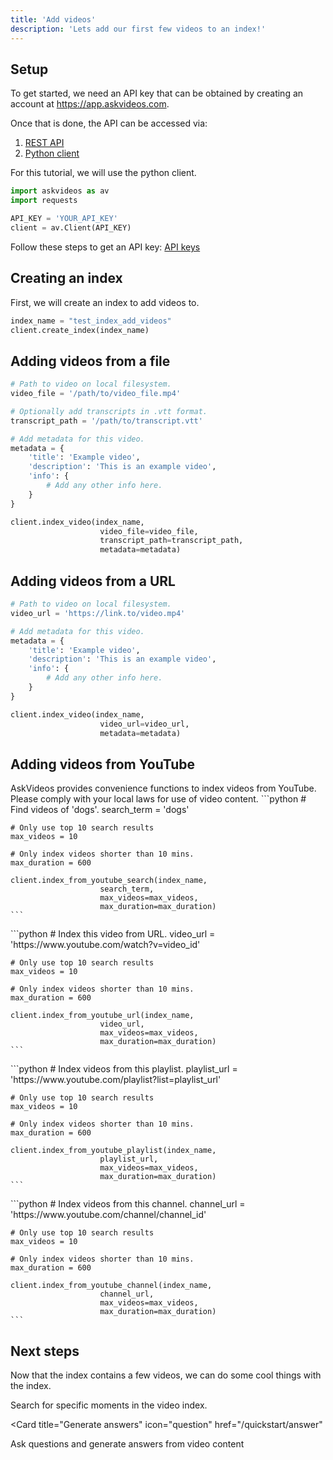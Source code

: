 ```yaml
---
title: 'Add videos'
description: 'Lets add our first few videos to an index!'
---
```


## Setup

To get started, we need an API key that can be obtained by creating an account at https://app.askvideos.com.

Once that is done, the API can be accessed via:
1. [REST API](/api-reference/introduction)
2. [Python client](/installation/python)

For this tutorial, we will use the python client.

```python
import askvideos as av
import requests

API_KEY = 'YOUR_API_KEY'
client = av.Client(API_KEY)
```
<Tip>Follow these steps to get an API key: [API keys](/installation/api-key)</Tip>
## Creating an index
First, we will create an index to add videos to.
```python
index_name = "test_index_add_videos"
client.create_index(index_name)
```

## Adding videos from a file

```python
# Path to video on local filesystem.
video_file = '/path/to/video_file.mp4'

# Optionally add transcripts in .vtt format.
transcript_path = '/path/to/transcript.vtt'

# Add metadata for this video.
metadata = {
    'title': 'Example video',
    'description': 'This is an example video',
    'info': {
        # Add any other info here. 
    }
}

client.index_video(index_name,
                    video_file=video_file,
                    transcript_path=transcript_path,
                    metadata=metadata)
```

## Adding videos from a URL

```python
# Path to video on local filesystem.
video_url = 'https://link.to/video.mp4'

# Add metadata for this video.
metadata = {
    'title': 'Example video',
    'description': 'This is an example video',
    'info': {
        # Add any other info here. 
    }
}

client.index_video(index_name,
                    video_url=video_url,
                    metadata=metadata)
```

## Adding videos from YouTube
AskVideos provides convenience functions to index videos from YouTube. Please comply with your local laws for use of video content.
<AccordionGroup>
  <Accordion icon="searchengin" title="Add from search terms">
    ```python
    # Find videos of 'dogs'.
    search_term = 'dogs'

    # Only use top 10 search results
    max_videos = 10

    # Only index videos shorter than 10 mins.
    max_duration = 600 

    client.index_from_youtube_search(index_name,
                        search_term,
                        max_videos=max_videos,
                        max_duration=max_duration)
    ```
  </Accordion>
  <Accordion icon="youtube" title="Add from url">
    ```python
    # Index this video from URL.
    video_url = 'https://www.youtube.com/watch?v=video_id'

    # Only use top 10 search results
    max_videos = 10

    # Only index videos shorter than 10 mins.
    max_duration = 600 

    client.index_from_youtube_url(index_name,
                        video_url,
                        max_videos=max_videos,
                        max_duration=max_duration)
    ```
  </Accordion>
  <Accordion icon="list" title="Add from playlist">
    ```python
    # Index videos from this playlist.
    playlist_url = 'https://www.youtube.com/playlist?list=playlist_url'

    # Only use top 10 search results
    max_videos = 10

    # Only index videos shorter than 10 mins.
    max_duration = 600 

    client.index_from_youtube_playlist(index_name,
                        playlist_url,
                        max_videos=max_videos,
                        max_duration=max_duration)
    ```
  </Accordion>

  <Accordion icon="tv" title="Add from channel">
    ```python
    # Index videos from this channel.
    channel_url = 'https://www.youtube.com/channel/channel_id'

    # Only use top 10 search results
    max_videos = 10

    # Only index videos shorter than 10 mins.
    max_duration = 600 

    client.index_from_youtube_channel(index_name,
                        channel_url,
                        max_videos=max_videos,
                        max_duration=max_duration)
    ```
  </Accordion>
</AccordionGroup>

## Next steps

Now that the index contains a few videos, we can do some cool things with the index.

<CardGroup>

<Card title="Search for moments" icon="searchengin" href="/quickstart/search">
  Search for specific moments in the video index.
</Card>

<Card
  title="Generate answers"
  icon="question"
  href="/quickstart/answer"
>
  Ask questions and generate answers from video content
</Card>
</CardGroup>
